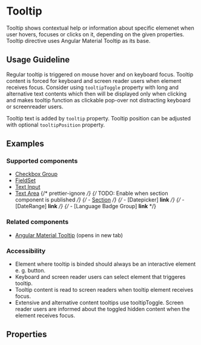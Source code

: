 
<Meta title="Directives/Tooltip" />

# Tooltip

Tooltip shows contextual help or information about specific elemenet when user hovers, focuses or clicks on it, depending on the given properties.
Tooltip directive uses Angular Material Tooltip as its base.

## Usage Guideline

Regular tooltip is triggered on mouse hover and on keyboard focus. Tooltip content is forced for keyboard and screen reader users when element receives focus.
Consider using `tooltipToggle` property with long and alternative text contents which then will be displayed only when clicking and makes tooltip function as clickable pop-over not distracting keyboard or screenreader users.

Tooltip text is added by `tooltip` property. Tooltip position can be adjusted with optional `tooltipPosition` property.

## Examples

<Canvas of={TooltipStories.Example}></Canvas>

### Supported components

- [Checkbox Group](/docs/components-form-checkbox-group--documentation)
- [FieldSet](/docs/components-form-field-set--documentation)
- [Text Input](/docs/components-form-text-input--documentation)
- [Text Area](/docs/components-form-text-area--documentation)
  {/* prettier-ignore */}
  {/* TODO: Enable when section component is published */}
  {/* - [Section](/docs/components-section--documentation) */}
  {/* - [Datepicker] **link** */}
  {/* - [DateRange] **link** */}
  {/* - [Language Badge Group] **link** */}

### Related components

- [Angular Material Tooltip](https://material.angular.io/components/tooltip/overview) (opens in new tab)

### Accessibility

- Element where tooltip is binded should always be an interactive element e. g. button.
- Keyboard and screen reader users can select element that triggeres tooltip.
- Tooltip content is read to screen readers when tooltip element receives focus.
- Extensive and alternative content tooltips use tooltipToggle. Screen reader users are informed about the toggled hidden content when the element receives focus.

## Properties

<ArgTypes of={TooltipDirective} exclude={tooltipExclude} />
